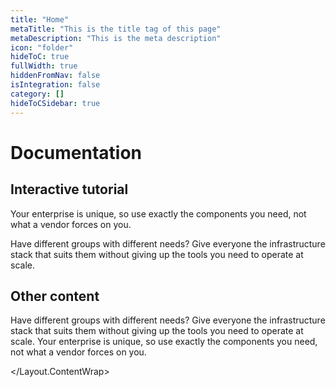 ```yaml
---
title: "Home"
metaTitle: "This is the title tag of this page"
metaDescription: "This is the meta description"
icon: "folder"
hideToC: true
fullWidth: true
hiddenFromNav: false
isIntegration: false
category: []
hideToCSidebar: true
---
```



<Intro>

# Documentation

## Interactive tutorial

Your enterprise is unique, so use exactly the components you need, not what a vendor forces on you.

Have different groups with different needs? Give everyone the infrastructure stack that suits them without giving up the tools you need to operate at scale.

<IntroButtons />
</Intro>
<Layout.ContentWrap>

## Other content

Have different groups with different needs? Give everyone the infrastructure stack that suits them without giving up the tools you need to operate at scale.
Your enterprise is unique, so use exactly the components you need, not what a vendor forces on you.

</Layout.ContentWrap>
